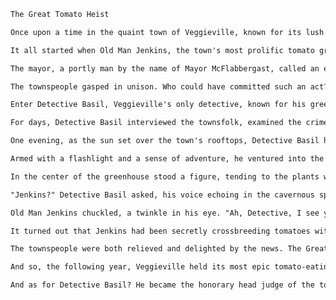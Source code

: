 
```txt  title="compression/static/ws_chat.txt"
The Great Tomato Heist

Once upon a time in the quaint town of Veggieville, known for its lush gardens and eccentric residents, a peculiar event unfolded that would go down in the town's history as the "Great Tomato Heist."

It all started when Old Man Jenkins, the town's most prolific tomato grower, discovered one morning that his entire crop of heirloom tomatoes had vanished overnight. The town was abuzz with the news, as Jenkins' tomatoes were legendary for their size, flavor, and the annual tomato-eating contest they inspired.

The mayor, a portly man by the name of Mayor McFlabbergast, called an emergency town meeting to address the issue. "Folks," he began, his voice echoing through the town square, "We are faced with a crisis of the reddest kind. Our tomatoes, the pride of Veggieville, have been stolen!"

The townspeople gasped in unison. Who could have committed such an act? Suspicion fell on everyone from the mischievous Johnson twins to the reclusive Miss Pickle, who was rumored to have a secret stash of pickle recipes that could use a few juicy tomatoes.

Enter Detective Basil, Veggieville's only detective, known for his green thumb and even greener trench coat. He took the stage with a flourish, a sprig of rosemary behind his ear. "Fear not, dear Veggievillians," he proclaimed. "I shall solve this mystery and restore our town's tomato treasure."

For days, Detective Basil interviewed the townsfolk, examined the crime scene, and even consulted with the local wildlife (after all, maybe a raccoon with a taste for tomatoes was the culprit). But the case remained as elusive as a ghost pepper in a snowstorm.

One evening, as the sun set over the town's rooftops, Detective Basil had an epiphany. He rushed to the town's library, dusting off old tomes and maps. "Ah-ha!" he exclaimed, pointing at a faded map that showed a network of underground tunnels beneath Veggieville.

Armed with a flashlight and a sense of adventure, he ventured into the tunnels, following the faint scent of tomato vines. The tunnels led him to a hidden chamber, where he found a sight that would baffle even the most seasoned of detectives: an entire underground greenhouse filled with tomatoes.

In the center of the greenhouse stood a figure, tending to the plants with loving care. It was none other than Old Man Jenkins himself!

"Jenkins?" Detective Basil asked, his voice echoing in the cavernous space. "What on earth—or rather, under it—is going on here?"

Old Man Jenkins chuckled, a twinkle in his eye. "Ah, Detective, I see you've discovered my secret. You see, I've been developing a new variety of tomato, one that's juicier, more flavorful, and... well, let's just say, it's a bit more 'spirited' than the usual."

It turned out that Jenkins had been secretly crossbreeding tomatoes with a rare type of chili pepper, creating a tomato so potent that it could only be grown in the perfect conditions of the underground greenhouse. The "theft" was actually a clever ruse to protect his crop until it was ready to be unveiled.

The townspeople were both relieved and delighted by the news. The Great Tomato Heist was not a crime but a grand experiment in tomato innovation!

And so, the following year, Veggieville held its most epic tomato-eating contest yet, with the new "Spicy Surprise" tomatoes taking center stage. The event was a hit, and the town's legend grew, with tales of the day the tomatoes were thought to be stolen, only to be found thriving in a secret underground world.

And as for Detective Basil? He became the honorary head judge of the tomato-eating contest, forever remembered as the detective who solved the case that wasn't a case at all.
```